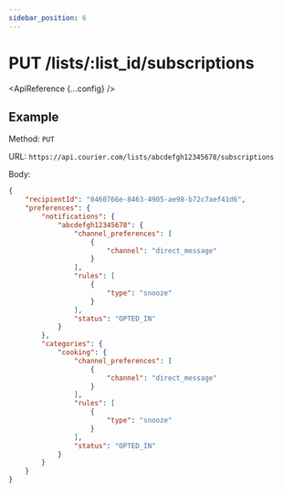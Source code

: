 ```yaml
---
sidebar_position: 6
---
```



# PUT /lists/:list_id/subscriptions

<ApiReference {...config} />

## Example

Method: `PUT`

URL: `https://api.courier.com/lists/abcdefgh12345678/subscriptions`

Body:
​
```json
{
    "recipientId": "0460766e-8463-4905-ae98-b72c7aef41d6",
    "preferences": {
        "notifications": {
            "abcdefgh12345678": {
                "channel_preferences": [
                    {
                        "channel": "direct_message"
                    }
                ],
                "rules": [
                    {
                        "type": "snooze"
                    }
                ],
                "status": "OPTED_IN"
            }
        },
        "categories": {
            "cooking": {
                "channel_preferences": [
                    {
                        "channel": "direct_message"
                    }
                ],
                "rules": [
                    {
                        "type": "snooze"
                    }
                ],
                "status": "OPTED_IN"
            }
        }
    }
}
```
